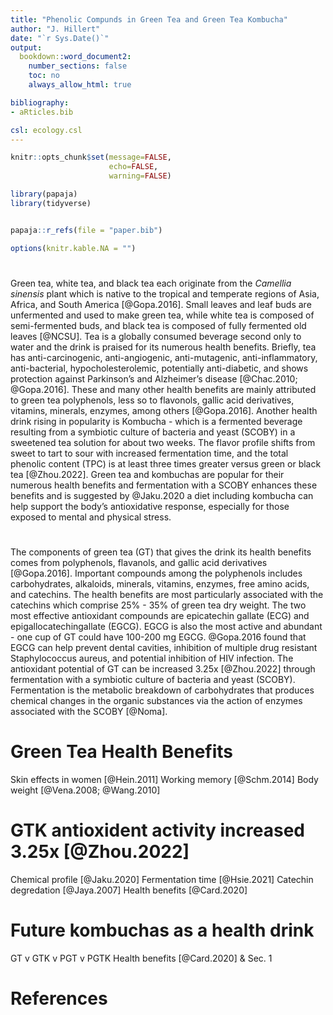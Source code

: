 ```yaml
---
title: "Phenolic Compunds in Green Tea and Green Tea Kombucha"
author: "J. Hillert"
date: "`r Sys.Date()`"
output:
  bookdown::word_document2:
    number_sections: false
    toc: no
    always_allow_html: true

bibliography:
- aRticles.bib

csl: ecology.csl
---
```



```r

knitr::opts_chunk$set(message=FALSE,
                      echo=FALSE,
                      warning=FALSE)

library(papaja)
library(tidyverse)


papaja::r_refs(file = "paper.bib")

options(knitr.kable.NA = "")


```

#

Green tea, white tea, and black tea each originate from the *Camellia sinensis* plant which is native to the tropical and temperate regions of Asia, Africa, and South America [@Gopa.2016]. Small leaves and leaf buds are unfermented and used to make green tea, while white tea is composed of semi-fermented buds, and black tea is composed of fully fermented old leaves [@NCSU]. Tea is a globally consumed beverage second only to water and the drink is praised for its numerous health benefits. Briefly, tea has anti-carcinogenic, anti-angiogenic, anti-mutagenic, anti-inflammatory, anti-bacterial, hypocholesterolemic, potentially anti-diabetic, and shows protection against Parkinson's and Alzheimer's disease [@Chac.2010; @Gopa.2016]. These and many other health benefits are mainly attributed to green tea polyphenols, less so to flavonols, gallic acid derivatives, vitamins, minerals, enzymes, among others [@Gopa.2016]. Another health drink rising in popularity is Kombucha - which is a fermented beverage resulting from a symbiotic culture of bacteria and yeast (SCOBY) in a sweetened tea solution for about two weeks. The flavor profile shifts from sweet to tart to sour with increased fermentation time, and the total phenolic content (TPC) is at least three times greater versus green or black tea [@Zhou.2022]. Green tea and kombuchas are popular for their numerous health benefits and fermentation with a SCOBY enhances these benefits and is suggested by @Jaku.2020 a diet including kombucha can help support the body's antioxidative response, especially for those exposed to mental and physical stress.


#

The components of green tea (GT) that gives the drink its health benefits comes from polyphenols, flavanols, and gallic acid derivatives [@Gopa.2016]. Important compounds among the polyphenols includes carbohydrates, alkaloids, minerals, vitamins, enzymes, free amino acids, and catechins. The health benefits are most particularly associated with the catechins which comprise 25% - 35% of green tea dry weight. The two most effective antioxidant compounds are epicatechin gallate (ECG) and epigallocatechingallate (EGCG). EGCG is also the most active and abundant - one cup of GT could have 100-200 mg EGCG. @Gopa.2016 found that EGCG can help prevent dental cavities, inhibition of multiple drug resistant Staphylococcus aureus, and potential inhibition of HIV infection. The antioxidant potential of GT can be increased 3.25x [@Zhou.2022] through fermentation with a symbiotic culture of bacteria and yeast (SCOBY). Fermentation is the metabolic breakdown of carbohydrates that produces chemical changes in the organic substances via the action of enzymes associated with the SCOBY [@Noma]. 


# Green Tea Health Benefits 

Skin effects in women [@Hein.2011]
Working memory [@Schm.2014]
Body weight [@Vena.2008; @Wang.2010]


# GTK antioxident activity increased 3.25x [@Zhou.2022]

Chemical profile [@Jaku.2020]
Fermentation time [@Hsie.2021]
Catechin degredation [@Jaya.2007]
Health benefits [@Card.2020]


# Future kombuchas as a health drink

GT v GTK v PGT v PGTK
Health benefits [@Card.2020] & Sec. 1















\newpage

# References


















